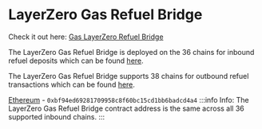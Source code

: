 # LayerZero Gas Refuel Bridge

Check it out here: [Gas LayerZero Refuel Bridge](https://lz.gas.zip)

The LayerZero Gas Refuel Bridge is deployed on the 36 chains for inbound refuel deposits which can be found [here](/layerzero/chain-support/inbound).

The LayerZero Gas Refuel Bridge supports 38 chains for outbound refuel transactions which can be found [here](/layerzero/chain-support/outbound).

[Ethereum](https://etherscan.io/address/0xbf94ed69281709958c8f60bc15cd1bb6badcd4a4) - `0xbf94ed69281709958c8f60bc15cd1bb6badcd4a4`
:::info
Info: The LayerZero Gas Refuel Bridge contract address is the same across all 36 supported inbound chains.
:::
